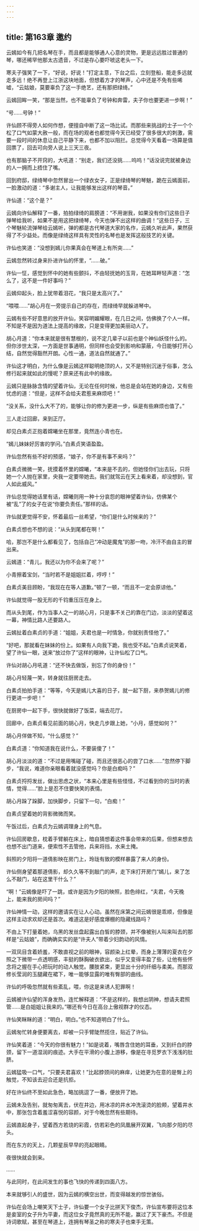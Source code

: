 ```yaml
---
---
---
```

title: 第163章 邀约
---





云嫣如今有几把名琴在手，而且都是能够通人心意的灵物，更是远远胜过普通的琴，哪还稀罕他那太古遗音，不过是存心要吓唬这老头一下。

寒夫子强笑了一下，“好说，好说！”打定主意，下台之后，立刻登船，能走多远就走多远！绝不再登上江浙这块地面，但想着方才的琴声，心中还是不免有些唏嘘，“云姑娘，莫要辜负了这一手绝艺，还有那把绿绮。”

云嫣回眸一笑，“那是当然，也不能辜负了号钟和奔雷，夫子你也要更进一步啊！”

“号……号钟！”

许仙顾不得旁人如何作想，便擅自中断了这一场比试。而那些来挑战的士子一个个松了口气如蒙大赦一般，而在场的观者也都觉得今天已经受了很多很大的刺激，需要一段时间的休息让自己平静下来，也都不加以阻拦。总觉得今天看着一场算是值回票了，回去可向旁人说上三天三夜。

也有那脑子不开窍的，大吼道：“别走，我们还没挑……呜呜！”话没说完就被身边的人一拥而上捂住了嘴。

回到府邸，绿绮琴中忽然冒出一个绿衣女子，正是绿绮琴的琴魅，跪在云嫣面前，一脸激动的道：“多谢主人，让我能够发出这样的琴音。”

许仙道：“这个是？”

云嫣向许仙解释了一番，拍拍绿绮的肩膀道：“不用谢我，如果没有你们这些日子弹琴给我听，如果不是用这把绿绮琴，今天也弹不出这样的曲调！”这些日子，三个琴魅轮流弹琴给云嫣听，弹的都是古代琴道大家的名作，云嫣久听此声，果然获得了不少益处。而像是绿绮这样具有灵性的名琴也是发挥这般技艺的关键。

许仙也笑道：“没想到嫣儿你果真会在琴道上有所突……”

云嫣忽然转过身来扑进许仙的怀里，“……破。”

许仙一怔，感觉到怀中的她有些颤抖，不由轻抚她的玉背，在她耳畔轻声道：“怎么了，这不是一件好事吗？”

云嫣仰起头，脸上犹带着泪花，“我只是太高兴了。”

“喂喂……”胡心月在一旁提示自己的存在，而绿绮早就躲进琴中。

云嫣有些不好意思的放开许仙，笑容明媚耀眼，在几日之间，仿佛换了个人一样。不知是不是因为道法上提高的缘故，只是变得更加美丽动人了。

胡心月道：“你本来就是很有慧根的，说不定几辈子以前也是个神仙妖怪什么的。但你涉世太深，一方面是世事通明，但同样也会受到影响和蒙蔽，今日能够打开心结，自然觉得豁然开朗。心性一通，道法自然就通了。”

许仙这才明白，为什么像是云嫣这样聪明绝顶的人，又不是特别沉迷于俗事，怎么修行起来就如此的慢呢？原来还有此中的缘故。

云嫣只是脉脉含情的望着许仙，无论在任何时候，他总是会站在她的身边，又有些忧虑的道：“但是，这样不会给夫君惹来麻烦吧！”

“没关系，没什么大不了的，能够让你的修为更进一步，纵是有些麻烦也值了。”

三人走过回廊，来到正厅。

却见白素贞正抱着嫦曦坐在那里，竟然连小青也在。

“嫣儿妹妹好厉害的学问。”白素贞笑语盈盈。

许仙忽然有些不好的预感，“娘子，你不是有事不来吗？”

白素贞微微一笑，抚摸着怀里的嫦曦，“本来是不去的，但她怪你们出去玩，只将她一个人抛在家里，央我一定要带她去。我们就驾云在天上看来着，却没想到，官人如此威风。”

许仙总觉得她话里有话，嫦曦则用一种十分哀怨的眼神望着许仙，仿佛某个被“乱”了的女子在说“你要负责任。”那样的话。

许仙就更觉得不安，怀着最后一丝希望，“你们是什么时候来的？”

白素贞想也不想的说：“从头到尾都在啊！”

哈，那岂不是什么都看见了，包括自己“冲动是魔鬼”的那一吻，冷汗不由自主的冒出来。

云嫣道：“青儿，我还以为你不会来了呢？”

小青擦着宝剑，“当时若不是姐姐拦着，哼哼！”

白素贞美目顾盼，“我现在在等人道歉。”顿了一顿，“而且不一定会原谅他。”

许仙就觉得一股无形的千钧重压压在身上。

而从头到尾，作为当事人之一的胡心月，只是事不关己的靠在门边，淡淡的望着这一幕，神情比路人还要路人。

云嫣扯着白素贞的手道：“姐姐，夫君也是一时情急，你就别责怪他了。”

“好吧，那就看在妹妹的份上。如果有人向我下跪，我也受不起。”白素贞说笑着，望了许仙一眼，送来“放过你了”这样的眼神，让许仙松了口气。

许仙对胡心月吼道：“还不快去做饭，别忘了你的身份！”

胡心月轻蔑一笑，转身就往厨房走去。

白素贞拍拍手道：“等等，今天是嫣儿大喜的日子，就一起下厨，来恭贺嫣儿的修行更进一步吧！”

在厨房中一起下手，很快就做好了饭菜，端去花厅。

回廊中，白素贞看见前面的胡心月，快走几步跟上她，“小月，感觉如何？”

胡心月佯做不知，“什么感觉？”

白素贞道：“你知道我在说什么，不要装傻了！”

胡心月淡淡的道：“不过是用嘴碰了碰，而且还很恶心的尝了口水……”忽然停下脚步，“我说，难道你亲眼看着就没感觉吗？你是白痴吗？”

白素贞捋捋发丝，做出思虑之状，“本来心里是有些怪怪，不过看到你的当时的表情，觉得……”脸上是忍不住要快笑的表情。

胡心月跺了跺脚，加快脚步，只留下一句，“白痴！”

白素贞望着她的背影微微而笑。

午饭过后，白素贞为云嫣调理身上的气息。

许仙回房歇息，枕着手臂躺在床上，暗自猜想着这件事会带来的后果，但想来想去也想不出门道来，便索性不去管他，兵来将挡，水来土掩。

斜照的夕阳将一道倩影映在房门上，玲珑有致的模样暴露了来人的身份。

许仙侧身望着那道倩影，却久久等不到敲门的声，走下床打开房门“嫣儿，来了怎么不敲门，站在这里干什么？”

“啊！”云嫣像是吓了一跳，或许是因为夕阳的映照，脸色绯红，“夫君，今天晚上，能来我的房间吗？”

许仙神情一动，这样的邀请实在让人心动。虽然在床第之间云嫣很是乖顺，但像是这样主动求欢却还是首次。难道这是好感度爆棚的隐藏线路吗？

不由上下打量着她，乌黑的发丝盘起露出白皙的脖颈，并不像被别人叫来叫去的那样是“云姑娘”，而确确实实的是“许夫人”带着少妇韵动的风情。

一双凤目含着娇羞，不敢直视之前的眼神，容颜染上红晕，而身上薄薄的夏衣在夕照之下微带一点透明感，丰挺的酥胸破衣欲出，似乎又变得丰盈了些，让他有些怀念将之握在手心把玩时的动人触觉。腰肢紧束，更显出十分的纤细与柔美。而那双修长莹润的玉腿藏在裙下，唯一能够显露的唯有臀部的曲线。

许仙的呼吸忽然就有些紊乱，喂，你这是来诱人犯罪啊！

云嫣被许仙望的浑身发热，连忙解释道：“不是这样的，我想出阴神，想请夫君照管……是白姐姐让我来的。”哪还有今日在高台上傲视群才的仪态。

许仙笑眯眯的道：“明白，明白。”也不知道明白了什么。

云嫣匆忙转身便要离去，却被一只手臂陡然揽住，贴近了许仙。

许仙笑着道：“今天的你很有魅力！”如是说着，嘴唇含住她的耳垂，又到纤白的脖颈，留下一道湿润的痕迹。大手在平滑的小腹上游移，像是在寻觅罗衣下浅浅的肚脐。

云嫣猛吸一口气，“只要夫君喜欢！”比起脖颈间的麻痒，让她更为在意的是臀上的触觉，不知该去迎合还是抗拒。

好在许仙终不至如此急色，略加挑逗了一番，便放开了她。

云嫣未及告别，就匆匆离去，伏在井边，用冰凉的井水冲洗滚烫的脸颊，望着井水中，那张包含着羞涩喜悦的容颜，对于今晚忽然有些期待。

云嫣直起身子，望着西方若烧的彩霞，仿若彩色的凤凰展开双翼，飞向那夕阳的尽头。

而在东方的天上，几颗星辰早早的亮起眼睛。

夜很快就会到来。

……

与此同时，在此间发生的事也飞快的传递到四面八方。

本来就够引人的盛世，因为云嫣的横空出世，而变得越发的惊世骇俗。

许仙在会场上嘲笑天下士子，许仙要一个女子比拼天下俊杰，许仙宣布要将这位本是妾室的女子升为平妻，而这位女子竟然真的无所不能，赢过了天下豪杰。不但是诗词歌赋，甚至在琴道上，连拥有琴圣之称的寒夫子也束手无策。